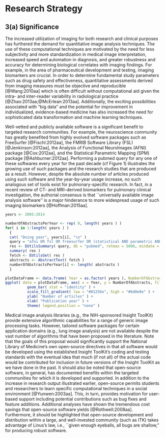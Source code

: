 
\begin{center}
{\LARGE \bf ITK-Lung:  A Software Framework for Lung Image Processing and Analysis}
\end{center}


# Research Strategy

## __3(a) Significance__

<!--
### 3(a.1) The importance of pulmonary image analysis tools for research and clinical investigation
-->

The increased utilization of imaging for both research and clinical purposes has  furthered
the demand for quantitative image analysis techniques.  The use of these computational
techniques are motivated by the need for less subjectivity and more standardization in
medical image interpretation, increased speed and automation in diagnosis, and greater
robustness and accuracy for determining biological correlates with imaging findings.
For example, in the area of pharmaceutical development and testing, imaging biomarkers are crucial.
In order to determine fundamental study parameters such as drug safety
and effectiveness, quantitative assessments derived from imaging measures must be objective
and reproducible [@Wang:2010aa] which is often difficult without computational aid given the intra-
and inter-reader variability in radiological practice [@Zhao:2013aa;@McErlean:2013aa].
Additionally, the exciting possibilities associated with "big data" and the potential
for improvement in individualized, evidence-based medicine has also increased the need
for sophisticated data transformation and machine learning techniques.

Well-vetted and publicly available software is a significant benefit
to targeted research communities.  For example, the neuroscience community has greatly
benefited from highly evolved software packages such as FreeSurfer [@Fischl:2012aa], the FMRIB Software
Library (FSL) [@Jenkinson:2012aa], the Analysis of Functional NeuroImages (AFNI) package [@Cox:2012aa], and the
Statistical Parametric Mapping (SPM) package [@Ashburner:2012aa].  Performing a pubmed query for any one of
these softwares every year for the past decade (cf Figure 1) illustrates the growing use of
such packages and the research studies that are produced as a result.  However, despite the
absolute number of articles produced using such software and the year-by-year usage increase,
no such analogous set of tools exist for pulmonary-specific research.  In fact, in a recent
review of CT- and MRI-derived biomarkers for pulmonary clinical investigation, the authorial
consensus is that ``universally available image analysis software'' is a major hinderance
to more widespread usage of such imaging biomarkers [@Hoffman:2015aa].

```r
years <- 2005:2014

numberOfAbstractsPerYear <- rep( 0, length( years ) )
for( i in 1:length( years ) )
  {
  cat( "Doing year", years[i], "\n" )
  query = "afni OR fsl OR freesurfer OR (statistical AND parametric AND mapping)"
  res <- EUtilsSummary( query, db = "pubmed", retmax = 5000, mindate = as.character( years[i] ), maxdate = as.character( years[i] ) )
  summary( res )
  fetch <- EUtilsGet( res )
  abstracts <- AbstractText( fetch )
  numberOfAbstractsPerYear[i] <- length( abstracts )
  }

plotDataFrame <- data.frame( Year = as.factor( years ), NumberOfAbstracts = numberOfAbstractsPerYear )
ggplot( data = plotDataFrame, aes( x = Year, y = NumberOfAbstracts, fill = NumberOfAbstracts ) ) +
          geom_bar( stat = "identity" ) +
          scale_fill_gradient( low = "#01256e", high = "#6d0e0e" ) +
          ylab( "Number of articles" ) +
          xlab( "Publication year" ) +
          theme( legend.position = "none" )
```

Medical image analysis libraries (e.g., the NIH-sponsored Insight ToolKit) provide extensive algorithmic
capabilities for a range of generic image processing tasks.  However,
tailored software packages for certain application domains (e.g., lung image analysis) are not
available despite the vast number of algorithms that have been proposed in the literature.
Note that the goals of this proposal would
significantly support the National Library of Medicine’s own open-source directives in that
all software would be developed using the established Insight ToolKit’s coding and testing
standards with the eventual idea that much (if not all) of the actual code would be contributed
for inclusion in future versions of the Insight ToolKit as we have done in the past.
It should also be noted that open-source software, in general, has documented benefits
within the targeted communities for which it is developed and supported.  In addition to
the increase in research output illustrated earlier, open-source permits students and
researchers to learn specific computational techniques in a social environment [@Yunwen:2003aa].
This, in turn, provides motivation for user-based support including potential contributions
such as bug fixes and feature additions.  Additional analyses have shown the tremendous
cost savings that open-source software yields [@Rothwell:2008aa].  Furthermore, it should
be highlighted that open-source development and distribution within a large, and well-invested
community (such as ITK) takes advantage of Linus's law, i.e., ``given enough eyeballs, all bugs are
shallow," for producing robust software.
